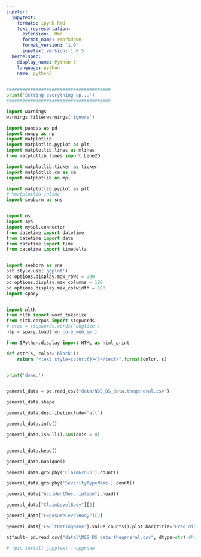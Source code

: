 ```yaml
---
jupyter:
  jupytext:
    formats: ipynb,Rmd
    text_representation:
      extension: .Rmd
      format_name: rmarkdown
      format_version: '1.0'
      jupytext_version: 1.0.5
  kernelspec:
    display_name: Python 3
    language: python
    name: python3
---
```


```python
#######################################
print('Setting everything up...')
#######################################

import warnings
warnings.filterwarnings('ignore')

import pandas as pd
import numpy as np
import matplotlib
import matplotlib.pyplot as plt
import matplotlib.lines as mlines
from matplotlib.lines import Line2D

import matplotlib.ticker as ticker
import matplotlib.cm as cm
import matplotlib as mpl

import matplotlib.pyplot as plt
# %matplotlib inline
import seaborn as sns


import os
import sys
import mysql.connector
from datetime import datetime
from datetime import date
from datetime import time
from datetime import timedelta


import seaborn as sns
plt.style.use('ggplot')
pd.options.display.max_rows = 999
pd.options.display.max_columns = 100
pd.options.display.max_colwidth = 100
import spacy


import nltk
from nltk import word_tokenize
from nltk.corpus import stopwords
# stop = stopwords.words('english')
nlp = spacy.load('en_core_web_sm')

from IPython.display import HTML as html_print

def cstr(s, color='black'):
    return "<text style=color:{}>{}</text>".format(color, s)


print('done.')

```

```python

```

```python
general_data = pd.read_csv("data/NSS_DS_data.thegeneral.csv")
```

```python
general_data.shape
```

```python

general_data.describe(include='all')
```

```python
general_data.info()
```

```python
general_data.isnull().sum(axis = 0)



```

```python
general_data.head()
```

```python
general_data.nunique()
```

```python
general_data.groupby('ClaimGroup').count()
```

```python
general_data.groupby('SeverityTypeName').count()
```

```python
general_data["AccidentDescription"].head()
```

```python

general_data["ClaimLevelBody"][2]
```

```python
general_data["ExposureLevelBody"][2]
```

```python
general_data['FaultRatingName'].value_counts().plot.bar(title="Freq dist of Fault Rating")
```

```python
atfault= pd.read_csv("data\\NSS_DS_data.thegeneral.csv", dtype=str) #header=None, parse_dates=True, usecols=range(0,20), low_memory=False)|
```

```python
# !pip install jupytext --upgrade
```

```python

```

```python

```

```python

```

```python

```

```python

```
